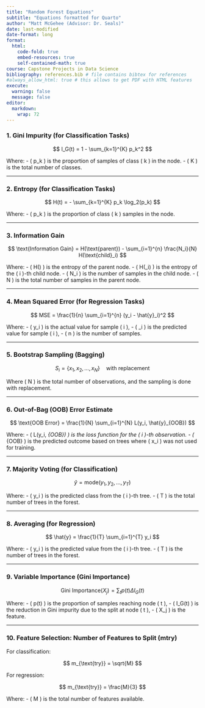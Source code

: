 ```yaml
---
title: "Random Forest Equations"
subtitle: "Equations formatted for Quarto"
author: "Matt McGehee (Advisor: Dr. Seals)"
date: last-modified
date-format: long
format:
  html:
    code-fold: true
    embed-resources: true
    self-contained-math: true
course: Capstone Projects in Data Science
bibliography: references.bib # file contains bibtex for references
#always_allow_html: true # this allows to get PDF with HTML features
execute: 
  warning: false
  message: false
editor: 
  markdown: 
    wrap: 72
---
```


### 1. Gini Impurity (for Classification Tasks)

$$
I_G(t) = 1 - \sum_{k=1}^{K} p_k^2
$$

Where:
- \( p_k \) is the proportion of samples of class \( k \) in the node.
- \( K \) is the total number of classes.

---

### 2. Entropy (for Classification Tasks)

$$
H(t) = - \sum_{k=1}^{K} p_k \log_2(p_k)
$$

Where:
- \( p_k \) is the proportion of class \( k \) samples in the node.

---

### 3. Information Gain

$$
\text{Information Gain} = H(\text{parent}) - \sum_{i=1}^{n} \frac{N_i}{N} H(\text{child}_i)
$$

Where:
- \( H(\text{parent}) \) is the entropy of the parent node.
- \( H(\text{child}_i) \) is the entropy of the \( i \)-th child node.
- \( N_i \) is the number of samples in the child node.
- \( N \) is the total number of samples in the parent node.

---

### 4. Mean Squared Error (for Regression Tasks)

$$
MSE = \frac{1}{n} \sum_{i=1}^{n} (y_i - \hat{y}_i)^2
$$

Where:
- \( y_i \) is the actual value for sample \( i \),
- \( \hat{y}_i \) is the predicted value for sample \( i \),
- \( n \) is the number of samples.

---

### 5. Bootstrap Sampling (Bagging)

$$
S_i = \{x_1, x_2, \dots, x_N\} \quad \text{with replacement}
$$

Where \( N \) is the total number of observations, and the sampling is done with replacement.

---

### 6. Out-of-Bag (OOB) Error Estimate

$$
\text{OOB Error} = \frac{1}{N} \sum_{i=1}^{N} L(y_i, \hat{y}_{OOB})
$$

Where:
- \( L(y_i, \hat{y}_{OOB}) \) is the loss function for the \( i \)-th observation.
- \( \hat{y}_{OOB} \) is the predicted outcome based on trees where \( x_i \) was not used for training.

---

### 7. Majority Voting (for Classification)

$$
\hat{y} = \text{mode}(y_1, y_2, \dots, y_T)
$$

Where:
- \( y_i \) is the predicted class from the \( i \)-th tree.
- \( T \) is the total number of trees in the forest.

---

### 8. Averaging (for Regression)

$$
\hat{y} = \frac{1}{T} \sum_{i=1}^{T} y_i
$$

Where:
- \( y_i \) is the predicted value from the \( i \)-th tree.
- \( T \) is the number of trees in the forest.

---

### 9. Variable Importance (Gini Importance)

$$
\text{Gini Importance}(X_j) = \sum_{t} p(t) \Delta I_G(t)
$$

Where:
- \( p(t) \) is the proportion of samples reaching node \( t \),
- \( \Delta I_G(t) \) is the reduction in Gini impurity due to the split at node \( t \),
- \( X_j \) is the feature.

---

### 10. Feature Selection: Number of Features to Split (mtry)

For classification:

$$
m_{\text{try}} = \sqrt{M}
$$

For regression:

$$
m_{\text{try}} = \frac{M}{3}
$$

Where:
- \( M \) is the total number of features available.
